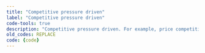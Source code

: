 ```yaml
---
title: "Competitive pressure driven"
label: "Competitive pressure driven"
code-tools: true
description: "Competitive pressure driven. For example, price competition, competition in performance, threat posed by rival innovations, shrinking market share or demand, rationalization of production             methods, enabling lower prices"
old_codes: REPLACE
code: {code}
---
```

